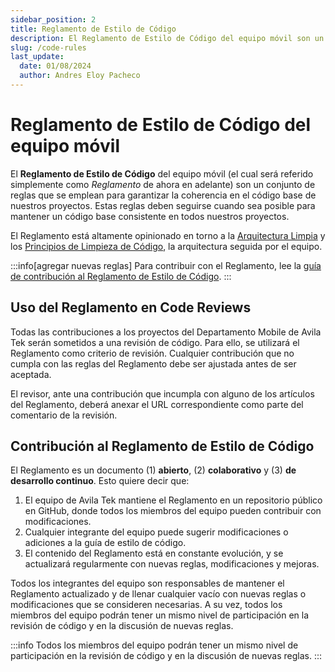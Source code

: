 ```yaml
---
sidebar_position: 2
title: Reglamento de Estilo de Código
description: El Reglamento de Estilo de Código del equipo móvil son un conjunto de reglas que se utilizan para garantizar la coherencia en el código base de nuestros proyectos.
slug: /code-rules
last_update:
  date: 01/08/2024
  author: Andres Eloy Pacheco
---
```


# Reglamento de Estilo de Código del equipo móvil

El **Reglamento de Estilo de Código** del equipo móvil (el cual será referido simplemente como *Reglamento* de ahora en adelante) son un conjunto de reglas que se emplean para garantizar la coherencia en el código base de nuestros proyectos.
Estas reglas deben seguirse cuando sea posible para mantener un código base consistente en todos nuestros proyectos. 

El Reglamento está altamente opinionado en torno a la [Arquitectura Limpia](https://blog.cleancoder.com/uncle-bob/2012/08/13/the-clean-architecture.html) y los [Principios de Limpieza de Código](https://g.co/kgs/qunvt4A), la arquitectura seguida por el equipo.

:::info[agregar nuevas reglas]
Para contribuir con el Reglamento, lee la [guía de contribución al Reglamento de Estilo de Código](https://github.com/Avila-Tek/avilatek-mobile-docs/blob/main/CONTRIBUTING.md).
:::

## Uso del Reglamento en Code Reviews

Todas las contribuciones a los proyectos del Departamento Mobile de Avila Tek serán sometidos a una revisión de código. 
Para ello, se utilizará el Reglamento como criterio de revisión. Cualquier contribución que no cumpla con las reglas del Reglamento debe ser ajustada antes de ser aceptada.

El revisor, ante una contribución que incumpla con alguno de los artículos del Reglamento, deberá anexar el URL correspondiente como parte del comentario de la revisión.

## Contribución al Reglamento de Estilo de Código

El Reglamento es un documento (1) **abierto**, (2) **colaborativo** y (3) **de desarrollo continuo**. Esto quiere decir que:

1. El equipo de Avila Tek mantiene el Reglamento en un repositorio público en GitHub, donde todos los miembros del equipo pueden contribuir con modificaciones.
2. Cualquier integrante del equipo puede sugerir modificaciones o adiciones a la guía de estilo de código.
3. El contenido del Reglamento está en constante evolución, y se actualizará regularmente con nuevas reglas, modificaciones y mejoras. 

Todos los integrantes del equipo son responsables de mantener el Reglamento actualizado y de llenar cualquier vacío con nuevas reglas o modificaciones que se consideren necesarias. A su vez, todos los miembros del equipo podrán tener un mismo nivel de participación en la revisión de código y en la discusión de nuevas reglas.

:::info
Todos los miembros del equipo podrán tener un mismo nivel de participación en la revisión de código y en la discusión de nuevas reglas.
:::